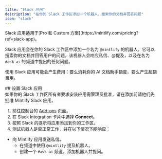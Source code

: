 ```yaml
---
title: "Slack 应用"
description: "在你的 Slack 工作区添加一个机器人，搜索你的文档并回答问题"
icon: "slack"
---
```


<Info>
  Slack 应用适用于[Pro 和 Custom 方案](https://mintlify.com/pricing?ref=slack-app)。
</Info>

Slack 应用会在你的 Slack 工作区中添加一个名为 `@mintlify` 的机器人，它可以搜索你的文档并回答用户的问题。该机器人会响应私信、@提及，以及在名为 `#ask-ai` 的频道中提出的任何问题。

使用 Slack 应用可能会产生费用：要么消耗你的 AI 文档助手额度，要么产生超额费用。

<div id="setting-up-the-slack-app">
  ## 设置 Slack 应用
</div>

<Note>
  如果你的 Slack 工作区所有者要求安装应用需管理员批准，请在添加前请他们先批准 Mintlify Slack 应用。
</Note>

1. 前往控制台的 [Add-ons](https://dashboard.mintlify.com/products/addons) 页面。
2. 在 Slack Integration 卡片中选择 **Connect**。
3. 按照 Slack 的提示将应用添加到你的工作区。
4. 测试机器人是否正常工作，并在以下情况下能响应：

- 向 Mintlify 应用发送私信。
  - 在频道中使用 `@mintlify` 提及机器人。
  - 创建一个 `#ask-ai` 频道，添加机器人并提问。